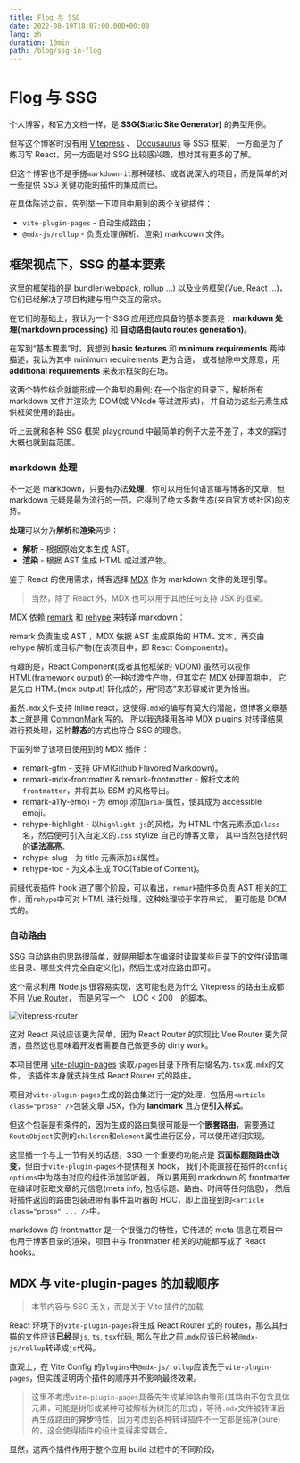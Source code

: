 ```yaml
---
title: Flog 与 SSG
date: 2022-08-19T18:07:00.000+00:00
lang: zh
duration: 10min
path: /blog/ssg-in-flog
---
```


# Flog 与 SSG

个人博客，和官方文档一样，是 **SSG(Static Site Generator)** 的典型用例。

但写这个博客时没有用 [Vitepress](https://vitepress.vuejs.org/) 、 [Docusaurus](https://docusaurus.io/) 等 SSG 框架，
一方面是为了练习写 React，另一方面是对 SSG 比较感兴趣，想对其有更多的了解。

但这个博客也不是手搓`markdown-it`那种硬核、或者说深入的项目，而是简单的对一些提供 SSG 关键功能的插件的集成而已。

在具体陈述之前，先列举一下项目中用到的两个关键插件：
+ `vite-plugin-pages` - 自动生成路由；
+ `@mdx-js/rollup` - 负责处理(解析、渲染) markdown 文件。

## 框架视点下，SSG 的基本要素

这里的框架指的是 bundler(webpack, rollup ...) 以及业务框架(Vue, React ...)，它们已经解决了项目构建与用户交互的需求。

在它们的基础上，我认为一个 SSG 应用还应具备的基本要素是：**markdown 处理(markdown processing)** 和 **自动路由(auto routes generation)**。

在写到“基本要素”时，我想到 **basic features** 和 **minimum requirements** 两种描述，我认为其中 minimum requirements 更为合适，
或者抛除中文原意，用 **additional requirements** 来表示框架的在场。

这两个特性结合就能形成一个典型的用例: 在一个指定的目录下，解析所有 markdown 文件并渲染为 DOM(或 VNode 等过渡形式)，
并自动为这些元素生成供框架使用的路由。

听上去就和各种 SSG 框架 playground 中最简单的例子大差不差了，本文的探讨大概也就到兹范围。

### markdown 处理

不一定是 markdown，只要有办法**处理**，你可以用任何语言编写博客的文章，但 markdown 无疑是最为流行的一员，它得到了绝大多数生态(来自官方或社区)的支持。

**处理**可以分为**解析**和**渲染**两步：
+ **解析** - 根据原始文本生成 AST。
+ **渲染** - 根据 AST 生成 HTML 或过渡产物。

鉴于 React 的使用需求，博客选择 [MDX](https://mdxjs.com/) 作为 markdown 文件的处理引擎。

> 当然，除了 React 外，MDX 也可以用于其他任何支持 JSX 的框架。

MDX 依赖 [remark](https://github.com/remarkjs/remark) 和 [rehype](https://github.com/rehypejs/rehype) 来转译 markdown：

remark 负责生成 AST ，MDX 依据 AST 生成原始的 HTML 文本，再交由 rehype 解析成目标产物(在该项目中，即 React Components)。

有趣的是，React Component(或者其他框架的 VDOM) 虽然可以视作 HTML(framework output) 的一种过渡性产物，但其实在 MDX 处理周期中，
它是先由 HTML(mdx output) 转化成的，用“同态”来形容或许更为恰当。

虽然`.mdx`文件支持 inline react，这使得`.mdx`的编写有莫大的潜能，但博客文章基本上就是用 [CommonMark](https://commonmark.org/) 写的，
所以我选择用各种 MDX plugins 对转译结果进行预处理，这种**静态**的方式也符合 SSG 的理念。

下面列举了该项目使用到的 MDX 插件：
+ remark-gfm - 支持 GFM(Github Flavored Markdown)。
+ remark-mdx-frontmatter & remark-frontmatter - 解析文本的`frontmatter`，并将其以 ESM 的风格导出。
+ remark-a11y-emoji - 为 emoji 添加`aria-`属性，使其成为 accessible emoji。
+ rehype-highlight - 以`highlight.js`的风格，为 HTML 中各元素添加`class`名，然后便可引入自定义的`.css` stylize 自己的博客文章，
其中当然包括代码的**语法高亮**。
+ rehype-slug - 为 title 元素添加`id`属性。
+ rehype-toc - 为文本生成 TOC(Table of Content)。

前缀代表插件 hook 进了哪个阶段，可以看出，`remark`插件多负责 AST 相关的工作，而`rehype`中可对 HTML 进行处理，这种处理较于字符串式，
更可能是 DOM 式的。

### 自动路由

SSG 自动路由的思路很简单，就是用脚本在编译时读取某些目录下的文件(读取哪些目录、哪些文件完全自定义化)，然后生成对应路由即可。

这个需求利用 Node.js 很容易实现，这可能也是为什么 Vitepress 的路由生成都不用 [Vue Router](https://router.vuejs.org/)，
而是另写一个　LOC < 200　的脚本。

<img alt="vitepress-router" src="/images/ssg-in-flog/vitepress-router.png" aria-hidden="true" className="revertable" />

这对 React 来说应该更为简单，因为 React Router 的实现比 Vue Router 更为简洁，虽然这也意味着开发者需要自己做更多的 dirty work。

本项目使用 [vite-plugin-pages](https://github.com/hannoeru/vite-plugin-pages) 读取`/pages`目录下所有后缀名为`.tsx`或`.mdx`的文件，
该插件本身就支持生成 React Router 式的路由。

项目对`vite-plugin-pages`生成的路由集进行一定的处理，包括用`<article class="prose" />`包装文章 JSX，作为 **landmark** 且方便**引入样式**。

但这个包装是有条件的，因为生成的路由集很可能是一个**嵌套路由**，需要通过`RouteObject`实例的`children`和`element`属性进行区分，可以使用递归实现。

这里插一个与上一节有关的话题，SSG 一个重要的功能点是 **页面标题随路由改变**，但由于`vite-plugin-pages`不提供相关 hook，
我们不能直接在插件的`config options`中为路由对应的组件添加监听器，
所以要用到 markdown 的 frontmatter 在编译时获取文章的元信息(meta info, 包括标题、路由、时间等任何信息)，
然后将插件返回的路由包装进带有事件监听器的 HOC，即上面提到的`<article class="prose" ... />`中。

markdown 的 frontmatter 是一个很强力的特性，它传递的 meta 信息在项目中也用于博客目录的渲染，项目中与 frontmatter 相关的功能都写成了 React hooks。

## MDX 与 vite-plugin-pages 的加载顺序

> 本节内容与 SSG 无关，而是关于 Vite 插件的加载

React 环境下的`vite-plugin-pages`将生成 React Router 式的 routes，那么其扫描的文件应该**已经**是`js`, `ts`, `tsx`代码,
那么在此之前`.mdx`应该已经被`@mdx-js/rollup`转译成`js`代码。

直观上，在 Vite Config 的`plugins`中`@mdx-js/rollup`应该先于`vite-plugin-pages`，但实践证明两个插件的顺序并不影响最终效果。

> 这里不考虑`vite-plugin-pages`具备先生成某种路由雏形(其路由不包含具体元素，可能是树形或某种可被解析为树形的形式)，等待`.mdx`文件被转译后再生成路由的**异步**特性，因为考虑到各种转译插件不一定都是纯净(pure)的，这会使得插件的设计变得非常耦合。

显然，这两个插件作用于整个应用 build 过程中的不同阶段，